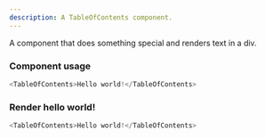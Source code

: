 ```yaml
---
description: A TableOfContents component.
---
```



A component that does something special and renders text in a div.

### Component usage
```js
<TableOfContents>Hello world!</TableOfContents>
```

### Render hello world!

```js live
<TableOfContents>Hello world!</TableOfContents>
```
